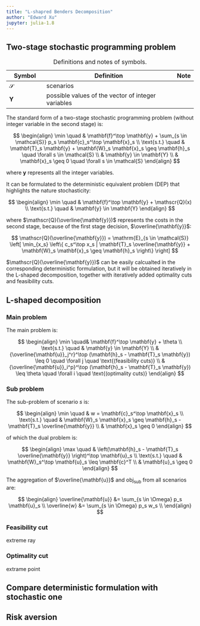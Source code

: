 ```yaml
---
title: "L-shapred Benders Decomposition"
author: "Edward Xu"
jupyter: julia-1.8
---
```


## Two-stage stochastic programming problem

| Symbol        | Definition                                         | Note |
|---------------|----------------------------------------------------|------|
| $\mathcal{S}$ | scenarios                                          |      |
| $\mathbf{Y}$  | possible values of the vector of integer variables |      |

: Definitions and notes of symbols.

The standard form of a two-stage stochastic programming problem (without integer variable in the second stage) is:

$$
\begin{align}
    \min \quad & \mathbf{f}^\top \mathbf{y} + 
        \sum_{s \in \mathcal{S}} p_s \mathbf{c}_s^\top \mathbf{x}_s \\
    \text{s.t.} \quad & \mathbf{T}_s \mathbf{y} 
        + \mathbf{W}_s \mathbf{x}_s 
        \geq \mathbf{h}_s 
        \quad \forall s \in \mathcal{S} \\ 
    & \mathbf{y} \in \mathbf{Y} \\ 
    & \mathbf{x}_s \geq 0 \quad \forall s \in \mathcal{S}
\end{align}
$$

where $\mathbf{y}$ represents all the integer variables.

It can be formulated to the deterministic equivalent problem (DEP) that highlights the nature stochasticity:

$$
\begin{align}
    \min \quad & \mathbf{f}^\top \mathbf{y} + 
        \mathscr{Q}(x) \\
    \text{s.t.} \quad & \mathbf{y} \in \mathbf{Y}
\end{align}
$$

where $\mathscr{Q}(\overline{\mathbf{y}})$ represents the costs in the second stage, because of the first stage decision, $\overline{\mathbf{y}}$:

$$
\mathscr{Q}(\overline{\mathbf{y}}) = \mathrm{E}_{s \in \mathcal{S}} 
    \left[ \min_{x_s} \left\{ c_s^\top x_s | \mathbf{T}_s \overline{\mathbf{y}} 
        + \mathbf{W}_s \mathbf{x}_s \geq \mathbf{h}_s \right\} \right]
$$

$\mathscr{Q}(\overline{\mathbf{y}})$ can be easily calcualted in the corresponding deterministic formulation, but it will be obtained iteratively in the L-shaped decomposition, together with iteratively added optimality cuts and feasibility cuts.

## L-shaped decomposition

### Main problem

The main problem is:

$$
\begin{align}
    \min \quad& \mathbf{f}^\top \mathbf{y} + \theta \\
    \text{s.t.} \quad & \mathbf{y} \in \mathbf{Y} \\
    & {\overline{\mathbf{u}}_j^r}^\top (\mathbf{h}_s - \mathbf{T}_s \mathbf{y}) 
        \leq 0 \quad \forall j \quad \text{(feasibility cuts)} \\ 
    & {\overline{\mathbf{u}}_i^p}^\top (\mathbf{h}_s - \mathbf{T}_s \mathbf{y}) 
        \leq \theta \quad \forall i \quad \text{(optimality cuts)}
\end{align}
$$

### Sub problem

The sub-problem of scenario $s$ is:

$$
\begin{align}
    \min \quad & w = \mathbf{c}_s^\top \mathbf{x}_s \\
    \text{s.t.} \quad & 
    \mathbf{W}_s \mathbf{x}_s \geq 
        \mathbf{h}_s - \mathbf{T}_s \overline{\mathbf{y}} \\
    & \mathbf{x}_s \geq 0
\end{align}
$$

of which the dual problem is:

$$
\begin{align}
    \max \quad & \left(\mathbf{h}_s - \mathbf{T}_s \overline{\mathbf{y}} \right)^\top \mathbf{u}_s \\
    \text{s.t.} \quad & \mathbf{W}_s^\top \mathbf{u}_s \leq \mathbf{c}^T \\
    & \mathbf{u}_s \geq 0
\end{align}
$$

The aggregation of $\overline{\mathbf{u}}$ and $\text{obj}_{\text{sub}}$ from all scenarios are:

$$
\begin{align}
    \overline{\mathbf{u}} &= \sum_{s \in \Omega} p_s \mathbf{u}_s \\
    \overline{w} &= \sum_{s \in \Omega} p_s w_s \\
\end{align}
$$

### Feasibility cut

extreme ray

### Optimality cut

extrame point

## Compare deterministic formulation with stochastic one

## Risk aversion